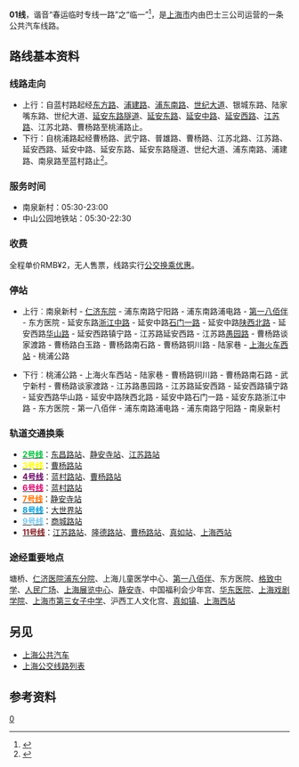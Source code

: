 {{Infobox Bus Route 
| image= [[File:Shanghai_Bus_01_S2C-155_SWB6120KHV2-3.JPG|300px]]
| number= 01线
| operator= [[巴士三公司|巴士三公司]] 
| garage= 
| length= 20.14[[公里|公里]]
| time= 70分钟
| start= 蓝村路南泉路
| via= 浦建路、浦东南路、世纪大道、延安东路隧道、延安东路、延安中路、延安西路、江苏路、江苏北路、曹杨路
| end= 上海西站
| level= 05:30-23:00 
| level1= 05:30-22:30 
| frequency= 3-6分钟（高峰）<br />5-10分钟（低谷）
| Other_route= 
| vehicle= 23部SWB6120V4(S2F)
| Fare= RMB¥2
| Section_Fare1=
| Section_Fare2=
| compete= 62路、71路、562路
| bgcolor= green
| fontcolor= white
}}
'''01线'''，谐音“春运临时专线一路”之“临一”<ref>{{Cite web|url=http://sh.eastday.com/m/20160720/u1ai9542647.html|title=你一定不知道 上海公交线的名称居然是这样来的-浦东,公交,上海,番号,开行,线路,双层,无轨电车,郊区,改成,-上海频道-东方网|accessdate=2017-07-22|last=叶页|work=sh.eastday.com|archive-date=2016-12-30|archive-url=https://web.archive.org/web/20161230233132/http://sh.eastday.com/m/20160720/u1ai9542647.html|dead-url=no}}</ref>，是[[上海市|上海市]]内由巴士三公司运营的一条公共汽车线路。

== 路线基本资料 ==
=== 线路走向 ===
*上行：自蓝村路起经[[东方路_(上海)|东方路]]、[[浦建路|浦建路]]、[[浦东南路|浦东南路]]、[[世纪大道_(上海)|世纪大道]]、银城东路、陆家嘴东路、世纪大道、[[延安东路隧道|延安东路隧道]]、[[延安东路_(上海)|延安东路]]、[[延安中路_(上海)|延安中路]]、[[延安西路_(上海)|延安西路]]、[[江苏路_(上海)|江苏路]]、江苏北路、曹杨路至桃浦路止。
*下行：自桃浦路起经曹杨路、武宁路、普雄路、曹杨路、江苏北路、江苏路、延安西路、延安中路、延安东路、延安东路隧道、世纪大道、浦东南路、浦建路、南泉路至蓝村路止<ref>{{Cite web|url=http://116.228.188.150/84000mapTemp/webMonitor.WebMonitorAction.do?CMD=getBusLineInfo&LineName=01|title=公交线路信息|accessdate=2017-07-22|work=116.228.188.150|archive-url=https://web.archive.org/web/20161230232455/http://116.228.188.150/84000mapTemp/webMonitor.WebMonitorAction.do?CMD=getBusLineInfo&LineName=01|archive-date=2016-12-30|dead-url=yes}}</ref>。

=== 服务时间 ===
*南泉新村：05:30-23:00 
*中山公园地铁站：05:30-22:30

=== 收费 ===
全程单价RMB¥2，无人售票，线路实行[[上海公共交通卡#上海本地优惠政策列表|公交换乘优惠]]。

=== 停站 ===
*上行︰南泉新村 - [[上海交通大学医学院附属仁济医院|仁济东院]] - 浦东南路宁阳路 - 浦东南路浦电路 - [[第一八佰伴|第一八佰伴]] - 东方医院 - 延安东路[[浙江中路|浙江中路]] - 延安中路[[石门一路|石门一路]] - 延安中路[[陕西北路_(上海)|陕西北路]] - 延安西路[[华山路_(上海)|华山路]] - 延安西路镇宁路 - 江苏路延安西路 - 江苏路[[愚园路|愚园路]] - 曹杨路谈家渡路 - 曹杨路白玉路 - 曹杨路南石路 - 曹杨路铜川路 - 陆家巷 - [[上海西站|上海火车西站]] - 桃浦公路

*下行︰桃浦公路 - 上海火车西站 - 陆家巷 - 曹杨路铜川路 - 曹杨路南石路 - 武宁新村 - 曹杨路谈家渡路 - 江苏路愚园路 - 江苏路延安西路 - 延安西路镇宁路 - 延安西路华山路 - 延安中路陕西北路 - 延安中路石门一路 - 延安东路浙江中路 - 东方医院 - 第一八佰伴 - 浦东南路浦电路 - 浦东南路宁阳路 - 南泉新村

=== 轨道交通换乘 ===
*[[上海轨道交通2号线|'''<span style="color: #03C03C">2号线</span>''']]：[[东昌路站|东昌路站]]、[[静安寺站|静安寺站]]、[[江苏路站|江苏路站]]
*[[上海轨道交通3号线|'''<span style="color: yellow">3号线</span>''']]：[[曹杨路站|曹杨路站]]
*[[上海轨道交通4号线|'''<span style="color: #660066">4号线</span>''']]：[[蓝村路站|蓝村路站]]、[[曹杨路站|曹杨路站]]
*[[上海轨道交通6号线|'''<span style="color: #D7006C">6号线</span>''']]：[[蓝村路站|蓝村路站]]
*[[上海轨道交通7号线|'''<span style="color: #FF7200">7号线</span>''']]：[[静安寺站|静安寺站]]
*[[上海轨道交通8号线|'''<span style="color: #009DD9">8号线</span>''']]：[[大世界站_(上海)|大世界站]]
*[[上海轨道交通9号线|'''<span style="color: #78C7EB">9号线</span>''']]：[[商城路站|商城路站]]
*[[上海轨道交通11号线|'''<span style="color: #841D20">11号线</span>''']]：[[江苏路站|江苏路站]]、[[隆德路站|隆德路站]]、[[曹杨路站|曹杨路站]]、[[真如站|真如站]]、[[上海西站_(地鐵)|上海西站]]

=== 途经重要地点 ===
塘桥、[[上海交通大学医学院附属仁济医院|仁济医院浦东分院]]、上海儿童医学中心、[[第一八佰伴|第一八佰伴]]、东方医院、[[上海市格致中学|格致中学]]、[[人民广场_(上海)|人民广场]]、[[上海展览中心|上海展览中心]]、[[静安寺|静安寺]]、中国福利会少年宫、[[复旦大学附属华东医院|华东医院]]、[[上海戏剧学院|上海戏剧学院]]、[[上海市第三女子中学|上海市第三女子中学]]、沪西工人文化宫、[[真如镇|真如镇]]、[[上海西站|上海西站]]

== 另见 ==
*[[上海公共汽车|上海公共汽车]]
*[[上海公交线路列表|上海公交线路列表]]

== 参考资料 ==
<references />
[[Category:上海公交路线|0]]